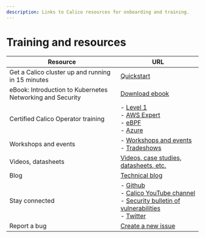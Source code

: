 ```yaml
---
description: Links to Calico resources for onboarding and training.
---
```


# Training and resources

| Resource                                                  | URL                                                                                                                                                                                                                                                                                                                                                |
| --------------------------------------------------------- | -------------------------------------------------------------------------------------------------------------------------------------------------------------------------------------------------------------------------------------------------------------------------------------------------------------------------------------------------- |
| Get a Calico cluster up and running in 15 minutes         | [Quickstart](../getting-started/kubernetes/quickstart.mdx)                                                                                                                                                                                                                                                                                         |
| eBook: Introduction to Kubernetes Networking and Security | [Download ebook](https://www.tigera.io/lp/kubernetes-networking-ebook/)                                                                                                                                                                                                                                                                            |
| Certified Calico Operator training                        | - [Level 1](https://academy.tigera.io/course/certified-calico-operator-level-1/)<br/>- [AWS Expert](https://academy.tigera.io/course/certified-calico-operator-aws-expert/)<br/>- [eBPF](https://academy.tigera.io/course/certified-calico-operator-ebpf/)<br/>- [Azure](https://academy.tigera.io/course/certified-calico-operator-azure-expert/) |
| Workshops and events                                      | - [Workshops and events](https://www.tigera.io/events/)<br />- [Tradeshows](https://www.tigera.io/lp/tradeshows/)                                                                                                                                                                                                                                     |
| Videos, datasheets                                        | [Videos, case studies, datasheets, etc.](https://www.tigera.io/resources/)                                                                                                                                                                                                                                                                         |
| Blog                                                      | [Technical blog](https://www.tigera.io/blog/)                                                                                                                                                                                                                                                                                                      |
| Stay connected                                            | - [Github](https://github.com/projectcalico/calico)<br/>- [Calico YouTube channel](https://www.youtube.com/channel/UCFpTnXDNcBoXI4gqCDmegFA)<br/>- [Security bulletin of vulnerabilities](https://www.tigera.io/security-bulletins/)<br/>- [Twitter](https://twitter.com/projectcalico)                                                            |
| Report a bug                                              | [Create a new issue](https://github.com/projectcalico/calico/issues)                                                                                                                                                                                                                                                                               |
